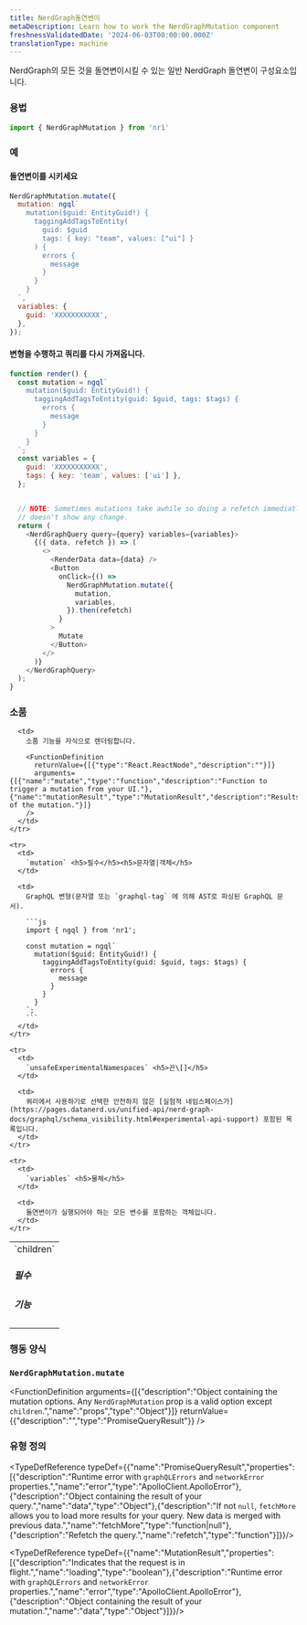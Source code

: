 ```yaml
---
title: NerdGraph돌연변이
metaDescription: Learn how to work the NerdGraphMutation component
freshnessValidatedDate: '2024-06-03T00:00:00.000Z'
translationType: machine
---
```


NerdGraph의 모든 것을 돌연변이시킬 수 있는 일반 NerdGraph 돌연변이 구성요소입니다.

### 용법

```js
import { NerdGraphMutation } from 'nr1'
```

### 예

#### 돌연변이를 시키세요

```js
NerdGraphMutation.mutate({
  mutation: ngql`
    mutation($guid: EntityGuid!) {
      taggingAddTagsToEntity(
        guid: $guid
        tags: { key: "team", values: ["ui"] }
      ) {
        errors {
          message
        }
      }
    }
  `,
  variables: {
    guid: 'XXXXXXXXXXX',
  },
});
```

#### 변형을 수행하고 쿼리를 다시 가져옵니다.

```js
function render() {
  const mutation = ngql`
    mutation($guid: EntityGuid!) {
      taggingAddTagsToEntity(guid: $guid, tags: $tags) {
        errors {
          message
        }
      }
    }
  `;
  const variables = {
    guid: 'XXXXXXXXXXX',
    tags: { key: 'team', values: ['ui'] },
  };


  // NOTE: Sometimes mutations take awhile so doing a refetch immediatly after a mutate
  // doesn't show any change.
  return (
    <NerdGraphQuery query={query} variables={variables}>
      {({ data, refetch }) => (
        <>
          <RenderData data={data} />
          <Button
            onClick={() =>
              NerdGraphMutation.mutate({
                mutation,
                variables,
              }).then(refetch)
            }
          >
            Mutate
          </Button>
        </>
      )}
    </NerdGraphQuery>
  );
}
```

### 소품

<table>
  <tbody>
    <tr>
      <td>
        `children` <h5>필수</h5><h5>기능</h5>
      </td>

      <td>
        소품 기능을 자식으로 렌더링합니다.

        <FunctionDefinition
          returnValue={[{"type":"React.ReactNode","description":""}]}
          arguments={[{"name":"mutate","type":"function","description":"Function to trigger a mutation from your UI."},{"name":"mutationResult","type":"MutationResult","description":"Results of the mutation."}]}
        />
      </td>
    </tr>

    <tr>
      <td>
        `mutation` <h5>필수</h5><h5>문자열|객체</h5>
      </td>

      <td>
        GraphQL 변형(문자열 또는 `graphql-tag` 에 의해 AST로 파싱된 GraphQL 문서).

        ```js
        import { ngql } from 'nr1';

        const mutation = ngql`
          mutation($guid: EntityGuid!) {
            taggingAddTagsToEntity(guid: $guid, tags: $tags) {
              errors {
                message
              }
            }
          }
        `;
        ```
      </td>
    </tr>

    <tr>
      <td>
        `unsafeExperimentalNamespaces` <h5>끈\[]</h5>
      </td>

      <td>
        쿼리에서 사용하기로 선택한 안전하지 않은 [실험적 네임스페이스가](https://pages.datanerd.us/unified-api/nerd-graph-docs/graphql/schema_visibility.html#experimental-api-support) 포함된 목록입니다.
      </td>
    </tr>

    <tr>
      <td>
        `variables` <h5>물체</h5>
      </td>

      <td>
        돌연변이가 실행되어야 하는 모든 변수를 포함하는 객체입니다.
      </td>
    </tr>
  </tbody>
</table>

### 행동 양식

### `NerdGraphMutation.mutate`

<FunctionDefinition
  arguments={[{"description":"Object containing the mutation options. Any `NerdGraphMutation` prop is a valid option except `children`.","name":"props","type":"Object"}]}
  returnValue={{"description":"","type":"PromiseQueryResult"}}
/>

### 유형 정의

<TypeDefReference typeDef={{"name":"PromiseQueryResult","properties":[{"description":"Runtime error with `graphQLErrors` and `networkError` properties.","name":"error","type":"ApolloClient.ApolloError"},{"description":"Object containing the result of your query.","name":"data","type":"Object"},{"description":"If not `null`, `fetchMore` allows you to load more results for your query. New data is merged with previous data.","name":"fetchMore","type":"function|null"},{"description":"Refetch the query.","name":"refetch","type":"function"}]}}/>

<TypeDefReference typeDef={{"name":"MutationResult","properties":[{"description":"Indicates that the request is in flight.","name":"loading","type":"boolean"},{"description":"Runtime error with `graphQLErrors` and `networkError` properties.","name":"error","type":"ApolloClient.ApolloError"},{"description":"Object containing the result of your mutation.","name":"data","type":"Object"}]}}/>